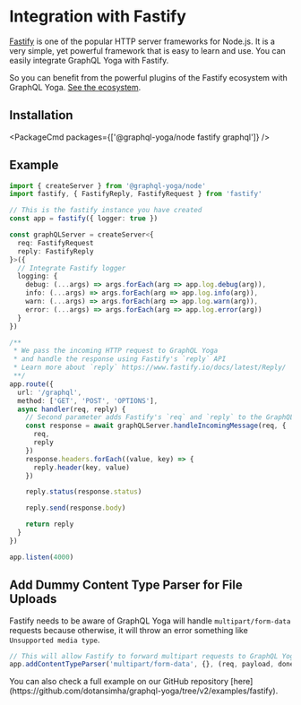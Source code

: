 

<LatestVersionNotice />

# Integration with Fastify

[Fastify](https://fastify.io) is one of the popular HTTP server frameworks for Node.js. It is a very
simple, yet powerful framework that is easy to learn and use. You can easily integrate GraphQL Yoga
with Fastify.

So you can benefit from the powerful plugins of the Fastify ecosystem with GraphQL Yoga.
[See the ecosystem](https://www.fastify.io/docs/latest/Guides/Ecosystem).

## Installation

<PackageCmd packages={['@graphql-yoga/node fastify graphql']} />

## Example

```ts
import { createServer } from '@graphql-yoga/node'
import fastify, { FastifyReply, FastifyRequest } from 'fastify'

// This is the fastify instance you have created
const app = fastify({ logger: true })

const graphQLServer = createServer<{
  req: FastifyRequest
  reply: FastifyReply
}>({
  // Integrate Fastify logger
  logging: {
    debug: (...args) => args.forEach(arg => app.log.debug(arg)),
    info: (...args) => args.forEach(arg => app.log.info(arg)),
    warn: (...args) => args.forEach(arg => app.log.warn(arg)),
    error: (...args) => args.forEach(arg => app.log.error(arg))
  }
})

/**
 * We pass the incoming HTTP request to GraphQL Yoga
 * and handle the response using Fastify's `reply` API
 * Learn more about `reply` https://www.fastify.io/docs/latest/Reply/
 **/
app.route({
  url: '/graphql',
  method: ['GET', 'POST', 'OPTIONS'],
  async handler(req, reply) {
    // Second parameter adds Fastify's `req` and `reply` to the GraphQL Context
    const response = await graphQLServer.handleIncomingMessage(req, {
      req,
      reply
    })
    response.headers.forEach((value, key) => {
      reply.header(key, value)
    })

    reply.status(response.status)

    reply.send(response.body)

    return reply
  }
})

app.listen(4000)
```

## Add Dummy Content Type Parser for File Uploads

Fastify needs to be aware of GraphQL Yoga will handle `multipart/form-data` requests because
otherwise, it will throw an error something like `Unsupported media type`.

```ts
// This will allow Fastify to forward multipart requests to GraphQL Yoga
app.addContentTypeParser('multipart/form-data', {}, (req, payload, done) => done(null))
```

<Callout>
  You can also check a full example on our GitHub repository
  [here](https://github.com/dotansimha/graphql-yoga/tree/v2/examples/fastify).
</Callout>
